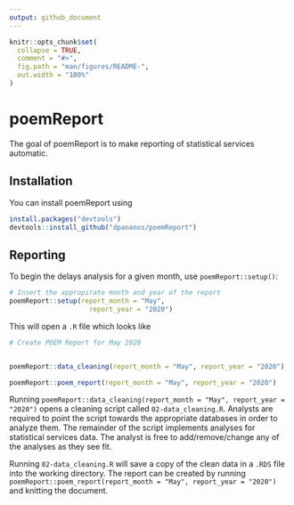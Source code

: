 ```yaml
---
output: github_document
---
```


<!-- README.md is generated from README.Rmd. Please edit that file -->

```r
knitr::opts_chunk$set(
  collapse = TRUE,
  comment = "#>",
  fig.path = "man/figures/README-",
  out.width = "100%"
)
```

# poemReport


The goal of poemReport is to make reporting of statistical services automatic.

## Installation

You can install poemReport using

``` r
install.packages("devtools")
devtools::install_github("dpananos/poemReport")
```

## Reporting

To begin the delays analysis for a given month, use `poemReport::setup()`:

```r
# Insert the appropirate month and year of the report
poemReport::setup(report_month = "May", 
                    report_year = "2020")
```

This will open a `.R` file which looks like

```r
# Create POEM Report for May 2020


poemReport::data_cleaning(report_month = "May", report_year = "2020")

poemReport::poem_report(report_month = "May", report_year = "2020")

```


Running `poemReport::data_cleaning(report_month = "May", report_year = "2020")` opens a cleaning script called `02-data_cleaning.R`.  Analysts are required to point the script towards the appropriate databases in order to analyze them.  The remainder of the script implements analyses for statistical services data.  The analyst is free to add/remove/change any of the analyses as they see fit.

Running `02-data_cleaning.R` will save a copy of the clean data in a `.RDS` file into the working directory.  The report can be created by running `poemReport::poem_report(report_month = "May", report_year = "2020")` and knitting the document.
